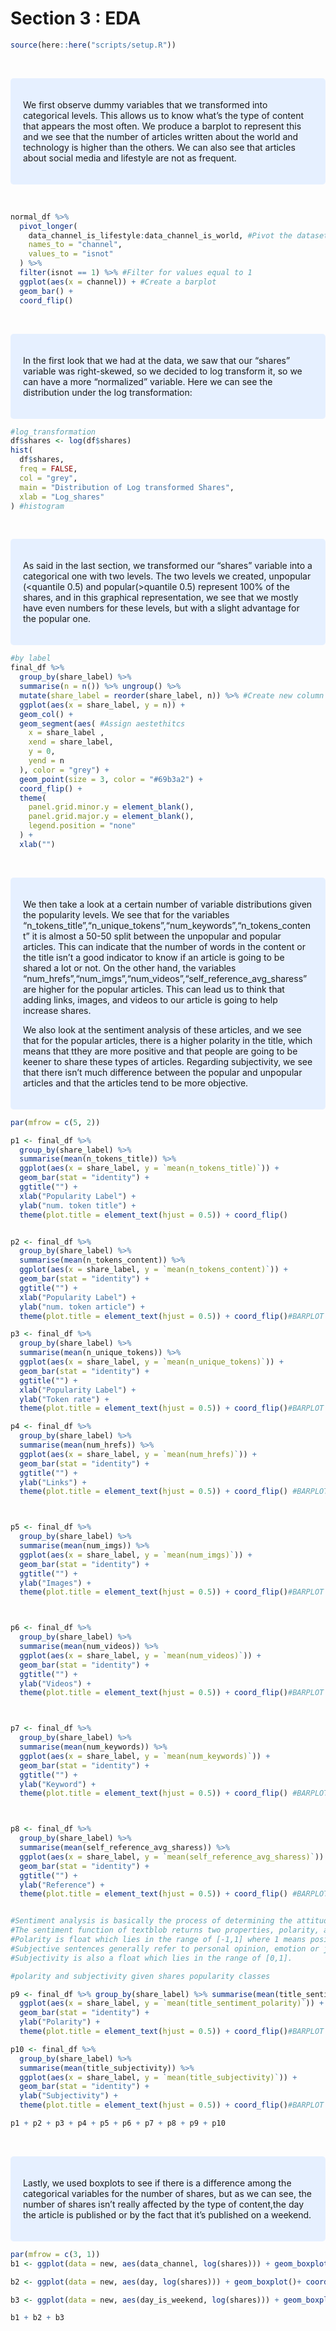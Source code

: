 # Section 3 : EDA
```r
source(here::here("scripts/setup.R"))
```

<br>

<style>
div.blue { background-color:#e6f0ff; border-radius: 5px; padding: 20px;}
</style>
<div class = "blue">

We first observe dummy variables that we transformed into categorical levels. This allows us to know what's the type of content that appears the most often. We produce a barplot to represent this and we see that the number of articles written about the world and technology is higher than the others. We can also see that articles about social media and lifestyle are not as frequent. 

</div>

<br>

```r
normal_df %>%
  pivot_longer(
    data_channel_is_lifestyle:data_channel_is_world, #Pivot the dataset 
    names_to = "channel",
    values_to = "isnot"
  ) %>%
  filter(isnot == 1) %>% #Filter for values equal to 1
  ggplot(aes(x = channel)) + #Create a barplot 
  geom_bar() +
  coord_flip()
```
<br>

<style>
div.blue { background-color:#e6f0ff; border-radius: 5px; padding: 20px;}
</style>
<div class = "blue">

In the first look that we had at the data, we saw that our "shares" variable was right-skewed, so we decided to log transform it, so we can have a more "normalized" variable. Here we can see the distribution under the log transformation:

</div>

```r
#log_transformation
df$shares <- log(df$shares)
hist(
  df$shares,
  freq = FALSE,
  col = "grey",
  main = "Distribution of Log transformed Shares",
  xlab = "Log_shares"
) #histogram
```
<br>

<style>
div.blue { background-color:#e6f0ff; border-radius: 5px; padding: 20px;}
</style>
<div class = "blue">

As said in the last section, we transformed our "shares" variable into a categorical one with two levels. The two levels we created, unpopular (<quantile 0.5) and popular(>quantile 0.5) represent 100% of the shares, and in this graphical representation, we see that we mostly have even numbers for these levels, but with a slight advantage for the popular one.

</div>

```r
#by label
final_df %>%
  group_by(share_label) %>%
  summarise(n = n()) %>% ungroup() %>% 
  mutate(share_label = reorder(share_label, n)) %>% #Create new column share_label
  ggplot(aes(x = share_label, y = n)) +
  geom_col() +
  geom_segment(aes( #Assign aestethitcs 
    x = share_label ,
    xend = share_label,
    y = 0,
    yend = n
  ), color = "grey") +
  geom_point(size = 3, color = "#69b3a2") +
  coord_flip() +
  theme(
    panel.grid.minor.y = element_blank(),
    panel.grid.major.y = element_blank(),
    legend.position = "none"
  ) +
  xlab("")
```
<br>

<style>
div.blue { background-color:#e6f0ff; border-radius: 5px; padding: 20px;}
</style>
<div class = "blue">

We then take a look at a certain number of variable distributions given the popularity levels. We see that for the variables "n_tokens_title","n_unique_tokens","num_keywords","n_tokens_content" it is almost a 50-50 split between the unpopular and popular articles. This can indicate that the number of words in the content or the title isn't a good indicator to know if an article is going to be shared a lot or not. On the other hand, the variables "num_hrefs","num_imgs","num_videos","self_reference_avg_sharess" are higher for the popular articles. This can lead us to think that adding links, images, and videos to our article is going to help increase shares. 

We also look at the sentiment analysis of these articles, and we see that for the popular articles, there is a higher polarity in the title, which means that tthey are more positive and that people are going to be keener to share these types of articles. Regarding subjectivity, we see that there isn't much difference between the popular and unpopular articles and that the articles tend to be more objective. 

</div>


```r
par(mfrow = c(5, 2))

p1 <- final_df %>%
  group_by(share_label) %>%
  summarise(mean(n_tokens_title)) %>%
  ggplot(aes(x = share_label, y = `mean(n_tokens_title)`)) +
  geom_bar(stat = "identity") +
  ggtitle("") +
  xlab("Popularity Label") +
  ylab("num. token title") +
  theme(plot.title = element_text(hjust = 0.5)) + coord_flip()


p2 <- final_df %>%
  group_by(share_label) %>%
  summarise(mean(n_tokens_content)) %>%
  ggplot(aes(x = share_label, y = `mean(n_tokens_content)`)) +
  geom_bar(stat = "identity") +
  ggtitle("") +
  xlab("Popularity Label") +
  ylab("num. token article") +
  theme(plot.title = element_text(hjust = 0.5)) + coord_flip()#BARPLOT 

p3 <- final_df %>%
  group_by(share_label) %>%
  summarise(mean(n_unique_tokens)) %>%
  ggplot(aes(x = share_label, y = `mean(n_unique_tokens)`)) +
  geom_bar(stat = "identity") +
  ggtitle("") +
  xlab("Popularity Label") +
  ylab("Token rate") +
  theme(plot.title = element_text(hjust = 0.5)) + coord_flip()#BARPLOT 

p4 <- final_df %>%
  group_by(share_label) %>%
  summarise(mean(num_hrefs)) %>% 
  ggplot(aes(x = share_label, y = `mean(num_hrefs)`)) +
  geom_bar(stat = "identity") +
  ggtitle("") +
  ylab("Links") +
  theme(plot.title = element_text(hjust = 0.5)) + coord_flip() #BARPLOT 



p5 <- final_df %>%
  group_by(share_label) %>%
  summarise(mean(num_imgs)) %>%
  ggplot(aes(x = share_label, y = `mean(num_imgs)`)) +
  geom_bar(stat = "identity") +
  ggtitle("") +
  ylab("Images") +
  theme(plot.title = element_text(hjust = 0.5)) + coord_flip()#BARPLOT 



p6 <- final_df %>%
  group_by(share_label) %>%
  summarise(mean(num_videos)) %>%
  ggplot(aes(x = share_label, y = `mean(num_videos)`)) +
  geom_bar(stat = "identity") +
  ggtitle("") +
  ylab("Videos") +
  theme(plot.title = element_text(hjust = 0.5)) + coord_flip()#BARPLOT 



p7 <- final_df %>%
  group_by(share_label) %>%
  summarise(mean(num_keywords)) %>%
  ggplot(aes(x = share_label, y = `mean(num_keywords)`)) +
  geom_bar(stat = "identity") +
  ggtitle("") +
  ylab("Keyword") +
  theme(plot.title = element_text(hjust = 0.5)) + coord_flip() #BARPLOT 



p8 <- final_df %>%
  group_by(share_label) %>%
  summarise(mean(self_reference_avg_sharess)) %>%
  ggplot(aes(x = share_label, y = `mean(self_reference_avg_sharess)`)) +
  geom_bar(stat = "identity") +
  ggtitle("") +
  ylab("Reference") +
  theme(plot.title = element_text(hjust = 0.5)) + coord_flip() #BARPLOT 


#Sentiment analysis is basically the process of determining the attitude or the emotion of the writer, i.e., whether it is positive or negative or neutral.
#The sentiment function of textblob returns two properties, polarity, and subjectivity.
#Polarity is float which lies in the range of [-1,1] where 1 means positive statement and -1 means a negative statement.
#Subjective sentences generally refer to personal opinion, emotion or judgment whereas objective refers to factual information.
#Subjectivity is also a float which lies in the range of [0,1].

#polarity and subjectivity given shares popularity classes

p9 <- final_df %>% group_by(share_label) %>% summarise(mean(title_sentiment_polarity)) %>%
  ggplot(aes(x = share_label, y = `mean(title_sentiment_polarity)`)) +
  geom_bar(stat = "identity") +
  ylab("Polarity") +
  theme(plot.title = element_text(hjust = 0.5)) + coord_flip()#BARPLOT 

p10 <- final_df %>%
  group_by(share_label) %>%
  summarise(mean(title_subjectivity)) %>%
  ggplot(aes(x = share_label, y = `mean(title_subjectivity)`)) +
  geom_bar(stat = "identity") +
  ylab("Subjectivity") +
  theme(plot.title = element_text(hjust = 0.5)) + coord_flip()#BARPLOT 

p1 + p2 + p3 + p4 + p5 + p6 + p7 + p8 + p9 + p10
```
<br>

<style>
div.blue { background-color:#e6f0ff; border-radius: 5px; padding: 20px;}
</style>
<div class = "blue">


Lastly, we used boxplots to see if there is a difference among the categorical variables for the number of shares, but as we can see, the number of shares isn't really affected by the type of content,the day the article is published or by the fact that it's published on a weekend.

</div>


```r
par(mfrow = c(3, 1))
b1 <- ggplot(data = new, aes(data_channel, log(shares))) + geom_boxplot() + coord_flip() #Create a boxplot of channels given the shares

b2 <- ggplot(data = new, aes(day, log(shares))) + geom_boxplot()+ coord_flip() #Create a boxplot of days given the shares 

b3 <- ggplot(data = new, aes(day_is_weekend, log(shares))) + geom_boxplot()+ coord_flip() ##Create a boxplot of weekend given the shares

b1 + b2 + b3
```
